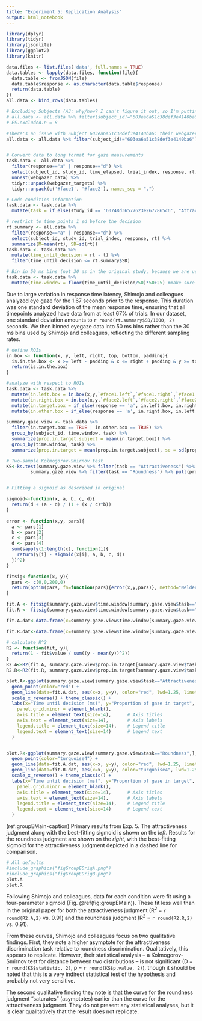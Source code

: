 ```yaml
---
title: "Experiment 5: Replication Analysis"
output: html_notebook
---
```


```r
library(dplyr)
library(tidyr)
library(jsonlite)
library(ggplot2)
library(knitr)
```

```r
data.files <- list.files('data', full.names = TRUE)
data.tables <- lapply(data.files, function(file){
  data.table <- fromJSON(file)
  data.table$response <- as.character(data.table$response)
  return(data.table)
})
all.data <- bind_rows(data.tables)
```

```r
# Excluding Subjects (AJ: why/how? I can't figure it out, so I'm putting them back in)
# all.data <- all.data %>% filter(subject_id!="603ea6a51c38def3e4140ba6" & subject_id!="5ce1372c55fe0d001869c8d8" & subject_id!="5f47d860b56e68220cb86be1" & subject_id!="607eaf87ac02229ef4fa8f4a" & subject_id!="5d30857eb2f0ad00163470f3" & subject_id!="5e272684f205790453c2c4b8" & subject_id!="5f5b5881b17fa72756b8ff2a" & subject_id!="5fae5291ec402509e2885604")
# E5.excluded.n = 8

#There's an issue with Subject 603ea6a51c38def3e4140ba6: their webgazer_data is a list of length 0 instead of a dataframe like the others.
all.data <- all.data %>% filter(subject_id!="603ea6a51c38def3e4140ba6")


# Convert data to long format for gaze measurements
task.data <- all.data %>%
  filter(response=="a" | response=="d") %>%
  select(subject_id, study_id, time_elapsed, trial_index, response, rt, webgazer_data, webgazer_targets) %>%
  unnest(webgazer_data) %>%
  tidyr::unpack(webgazer_targets) %>%
  tidyr::unpack(c('#face1', '#face2'), names_sep = ".")

# Code condition information
task.data <- task.data %>%
  mutate(task = if_else(study_id == '60748d36577623e2677865c6', "Attractiveness", "Roundness"))

# restrict to time points 1 sd before the decision
rt.summary <- all.data %>%
  filter(response=="a" | response=="d") %>%
  select(subject_id, study_id, trial_index, response, rt) %>%
  summarize(M=mean(rt), SD=sd(rt))
task.data <- task.data %>%
  mutate(time_until_decision = rt - t) %>%
  filter(time_until_decision <= rt.summary$SD)

# Bin in 50 ms bins (not 30 as in the original study, because we are using webcams)
task.data <- task.data %>%
  mutate(time.window = floor(time_until_decision/50)*50+25) #make sure bin is centered


```

Due to large variation in response time latency, Shimojo and colleagues analyzed eye gaze for the 1.67 seconds prior to the response. This duration was one standard deviation of the mean response time, ensuring that all timepoints analyzed have data from at least 67% of trials. In our dataset, one standard deviation amounts to `r round(rt.summary$SD/1000, 2)` seconds. We then binned eyegaze data into 50 ms bins rather than the 30 ms bins used by Shimojo and colleagues, reflecting the different sampling rates.

```r
# define ROIs
in.box <- function(x, y, left, right, top, bottom, padding){
  is.in.the.box <- x >= left - padding & x <= right + padding & y >= top - padding & y <= bottom + padding
  return(is.in.the.box)
}

#analyze with respect to ROIs
task.data <- task.data %>%
  mutate(in.left.box = in.box(x,y,`#face1.left`,`#face1.right`,`#face1.top`,`#face1.bottom`,0)) %>%
  mutate(in.right.box = in.box(x,y,`#face2.left`,`#face2.right`,`#face2.top`,`#face2.bottom`,0)) %>%
  mutate(in.target.box = if_else(response == 'a', in.left.box, in.right.box)) %>%
  mutate(in.other.box = if_else(response == 'a', in.right.box, in.left.box))

summary.gaze.view <- task.data %>%
  filter(in.target.box == TRUE | in.other.box == TRUE) %>%
  group_by(subject_id, time.window, task) %>%
  summarize(prop.in.target.subject = mean(in.target.box)) %>%
  group_by(time.window, task) %>%
  summarize(prop.in.target = mean(prop.in.target.subject), se = sd(prop.in.target.subject)/sqrt(n()))

# Two-sample Kolmogorov-Smirnov test
KS<-ks.test(summary.gaze.view %>% filter(task == "Attractiveness") %>% pull(prop.in.target),
         summary.gaze.view %>% filter(task == "Roundness") %>% pull(prop.in.target))


# Fitting a sigmoid as described in original

sigmoid<-function(x, a, b, c, d){
  return(d + (a - d) / (1 + (x / c)^b))
}

error <- function(x,y, pars){
  a <- pars[1]
  b <- pars[2]
  c <- pars[3]
  d <- pars[4]
  sum(sapply(1:length(x), function(i){
    return(y[i] - sigmoid(x[i], a, b, c, d))
  })^2)
}

fitsig<-function(x, y){
  pars <- c(0,0,200,0)
  return(optim(pars, fn=function(pars){error(x,y,pars)}, method="Nelder-Mead"))
}

fit.A <- fitsig(summary.gaze.view$time.window[summary.gaze.view$task=="Attractiveness"], summary.gaze.view$prop.in.target[summary.gaze.view$task=="Attractiveness"])
fit.R <- fitsig(summary.gaze.view$time.window[summary.gaze.view$task=="Roundness"], summary.gaze.view$prop.in.target[summary.gaze.view$task=="Roundness"])

fit.A.dat<-data.frame(x=summary.gaze.view$time.window[summary.gaze.view$task=="Attractiveness"], y=sigmoid(summary.gaze.view$time.window[summary.gaze.view$task=="Attractiveness"], fit.A$par[1], fit.A$par[2], fit.A$par[3], fit.A$par[4]))

fit.R.dat<-data.frame(x=summary.gaze.view$time.window[summary.gaze.view$task=="Roundness"], y=sigmoid(summary.gaze.view$time.window[summary.gaze.view$task=="Roundness"], fit.R$par[1], fit.R$par[2], fit.R$par[3], fit.R$par[4]))

# calculate R^2
R2 <- function(fit, y){
  return(1 - fit$value / sum((y - mean(y))^2))
}
R2.A<-R2(fit.A, summary.gaze.view$prop.in.target[summary.gaze.view$task=="Attractiveness"])
R2.R<-R2(fit.R, summary.gaze.view$prop.in.target[summary.gaze.view$task=="Roundness"])

plot.A<-ggplot(summary.gaze.view[summary.gaze.view$task=="Attractiveness",], aes(x=time.window, y=prop.in.target))+
  geom_point(color="red") + 
  geom_line(data=fit.A.dat, aes(x=x, y=y), color="red", lwd=1.25, linetype = "solid") + 
  scale_x_reverse() + theme_classic() + 
  labs(x="Time until decision (ms)", y="Proportion of gaze in target", color="Task", fill="Task") + ylim(.4, 1) +     theme(
    panel.grid.minor = element_blank(),
    axis.title = element_text(size=14),      # Axis titles
    axis.text = element_text(size=14),       # Axis labels
    legend.title = element_text(size=14),    # Legend title
    legend.text = element_text(size=14)      # Legend text
  )


plot.R<-ggplot(summary.gaze.view[summary.gaze.view$task=="Roundness",], aes(x=time.window, y=prop.in.target))+
  geom_point(color="turquoise4") + 
  geom_line(data=fit.A.dat, aes(x=x, y=y), color="red", lwd=1.25, linetype = "dashed") + 
  geom_line(data=fit.R.dat, aes(x=x, y=y), color="turquoise4", lwd=1.25, linetype = "solid") + 
  scale_x_reverse() + theme_classic() + 
  labs(x="Time until decision (ms)", y="Proportion of gaze in target", color="Task", fill="Task") + ylim(.4, 1) +     theme(
    panel.grid.minor = element_blank(),
    axis.title = element_text(size=14),      # Axis titles
    axis.text = element_text(size=14),       # Axis labels
    legend.title = element_text(size=14),    # Legend title
    legend.text = element_text(size=14)      # Legend text
  )


```


(ref:groupEMain-caption) Primary results from Exp. 5. The attractiveness judgment along with the best-fitting sigmoid  is shown on the *left*. Results for the roundness judgment are shown on the *right*, with the best-fitting sigmoid for the attractiveness judgment depicted in a dashed line for comparison.

```r
# All defaults
#include_graphics("figGroupEOrigA.png")
#include_graphics("figGroupEOrigB.png")
plot.A
plot.R
```

Following Shimojo and colleagues, data for each condition were fit using a four-parameter sigmoid (Fig. \@ref(fig:groupEMain)). These fit less well than in the original paper for both the attractiveness judgment (R^2^ = `r round(R2.A,2)` vs. 0.91) and the roundness judgment (R^2^ = `r round(R2.R,2)` vs. 0.91). 

From these curves, Shimojo and colleagues focus on two qualitative findings. First, they note a higher asymptote for the attractiveness discrimination task relative to roundness discrimination. Qualitatively, this appears to replicate. However, their statistical analysis -- a Kolmogorov-Smirnov test for distance between two distributions -- is not significant (D = `r round(KS$statistic, 2)`, p = `r round(KS$p.value, 2)`), though it should be noted that this is a very indirect statistical test of the hypothesis and probably not very sensitive.

The second qualitative finding they note is that the curve for the roundness judgment "saturates" (asymptotes) earlier than the curve for the attractiveness judgment. They do not present any statistical analyses, but it is clear qualitatively that the result does not replicate. 


